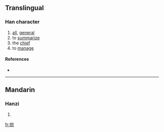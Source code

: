 {{see|總}}
==Translingual==

===Han character===
{{Han char|rn=64|rad=手|as=09|sn=12|four=|canj=手金口心 (QCRP)}}

# [[all]], [[general]]
# to [[summarize]]
# the [[chief]]
# to [[manage]]

====References====
* {{Han ref|kx=0445.341|hdz=80025.160|uh=6403|ud=25603}}

----

==Mandarin==

===Hanzi===
{{cmn-hanzi|pin=[[chā]] ([[cha1]]), [[chuāi]] ([[chuai1]]), [[zǒng]] ([[zong3]])|wg=[[ch'a]]<sup>1</sup>, [[ch'uai]]<sup>1</sup>, tsung<sup>3</sup>}}

# {{defn|Mandarin}}

[[fr:搃]]